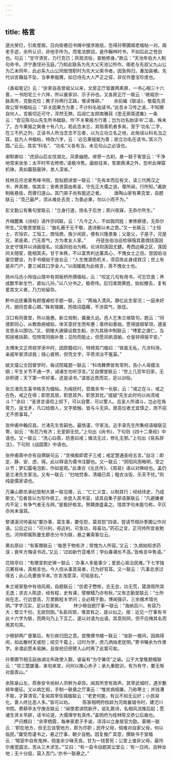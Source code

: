 ```yaml
---
---
---
```

title: 格言
---



道光癸巳，引疾里居。日向街巷旧书摊中搜求故纸，忽得孙寄圃阁老楹帖一对。阁老手迹，余所认识，非他手所为。而笔法腴润，是作翰林时书，不如后此之苍劲也。句云：“甘守清贫，力行克已；厌观流俗，奋勉修身。”款云：“天池年伯大人制句命书，济宁愚侄孙玉庭。”乃知此联系为先大父天池公所作。阁老与先叔父九山公为乙未同年，此必系九山公同居馆职时为先大父索书者。因急购归，重加装裱。先代训言藉兹不坠，当拳拳服膺，如日侍先大人严正之容，非仅作墨宝珍庋也。

《香祖笔记》云：“余家自高曾祖父以来，文房正厅皆置两素屏，一书心相三十六善，一书阳宅三十六祥，所以垂家训、示子孙也。又各房正厅一联云：‘继祖宗一脉真传，克勤克俭；教子孙两行正路，惟读惟耕。” 　　余前编《联话》，敬载先资政公常书楹帖云：“非关因果方为善；不计科名始读书。”此吾乡习传之语，不知撰自何人，言极切近可守，浑然无弊。后阅亡友顾南雅莼《思无邪斋遗集》一条云：“尝见陈句山先生所书楹联，作‘不关果报方行善；岂为功名始读书’二语，殊未了。古今果报之爽者十有八九，若此念未忘，其阻善机者多矣。至于‘功名’二字，在三不朽之列，正读书人所当念念不忘者，以为立功立名之地，此殆误以科名当之耳。兹为人书楹帖，特改六字，云：‘必忘果报能为善；欲立功名在读书。’其义乃圆。”云云。其实“科名”、“功名”义各有当，未见句山之必误也。

谢默卿曰：“虎邱山后女坟湖北，风景幽绝。岸旁一古刹，悬一联于客堂云：‘干净地常来坐坐；太平时早去修修。’语极冷隽。画舫往来，笙歌鼎沸之外，忽听此禅窟机锋，真如暮鼓晨钟，发人深省。”

桂林吕月沧掌秀峰书院，尝拟题讲堂一联云：“先有本而后有文，读三代两汉之书，养其根，俟其实；舍希贤莫由希圣，守先正大儒之说，尊所闻，行所知。”甫欲制板悬挂，而骤归道山。其门弟子尚有能述之者。 　　唐陶山家有果克堂，自题联云：“克己最严，须从难处去克；为善必果，勿以小而不为。”

彭文勤公有集句堂联云：“立身行道，扬名于后世；夙兴夜寐，无忝尔所生。”

齐梅麓集《诗经》语作宗祠联，云：“凡今之人，不如我同姓；聿修厥德，无忝尔所生。”又敬思堂联云：“曲礼蔽于无不敬，逸诗删以未之思。”又一长联云：“士恒士，农恒农，工恒工，商恒商，族少闲民，便有兴隆景象；父是父，子是子，兄是兄，弟是弟，门无乖气，方为孝友人家。” 　　丹徒张伯冶巡检骐偕其嘉偶钱莲因女史守璞并以诗画擅名。论画则伯冶为精，论诗则莲因尤健。粤西边瘠之区，莲因间关随宦，能相其夫。甘于末秩，不以富贵利达薰其心，不愧女士之目。尝因伯冶豪饮健谈，为手书楹帖于座右云：“人生惟酒色机关，须百炼此身成铁汉；世上有是非门户，要三缄其口学金人。”以闺媛能为此格言，真不愧女士也。

扬州马氏小玲珑山馆中有郑板桥所撰楹帖，云：“咬定几句有用书，可忘饮食；养成数竿新生竹，直似儿孙。”以八分书之，极奇伟。后归淮商黄姓，始拟撤去，复有爱其文义者，乃力劝留存。

黔中巡抚署斋有颜惺甫检手题一联，云：“两袖入清风，静忆此生宦况；一庭来好月，朗同吾辈心期。”殊有理趣，而措词蕴藉，不涉腐气，故佳。

汉口有同善堂，所以施惠。新立规制，冀垂久远。邑人乞朱兰坡联句，题云：“同德即同心，从教救病嘘枯，体天意好生而布惠；善终如善始，愿得提纲挈领，遵圣言思永以图功。”又，铜陵大通镇设救生船，亦为其局中制联云：“博爱之谓仁，当知拯难扶颠，恺恻常同施补救；见险而能止，但愿风帆浪舶，仓皇转得报平安。”

太傅朱文正师视学浙中时，因原籍绍兴，特榜其门楹曰：“铁面无私，凡涉科场，亲戚年家须谅我；镜心普照，但凭文字，平奇浓淡不冤渠。”

姚文僖公文田督学时，每试院辄题一联云：“科场舞弊皆有常刑，告小人毋撄法纲；平生关节不通一字，诫诸生勿听浮言。”又自撰堂联云：“世上几百年旧家，无非积德；天下第一件好事，还是读书。”语皆近质而实，足以训俗。

张兰渚先生喜书格言为楹帖。为闽抚时，尝属余书一长联，云：“戒之在斗，戒之在色，戒之在得；职思其居，职思其外，职思其忧。”或疑“先生此时何以尚须戒斗？”余曰：“圣贤言语彻上彻下，可以自警，可以警人。且圣人所谓斗，岂必在角膂力，逞戈矛，凡口给御人，文字抵触，皆与斗无异。居高位者尤宜慎之，庶不招尤不偾事耳。”

张仲甫中翰应昌，兰渚先生哲嗣也。最恪谨，守家法。近手录先生所集经语楹联见寄，如云：“有忍乃有济；无爱即无忧。”上句出《尚书》，下句则《四十二章经》中语也。又一联云：“洗心曰斋，防患曰戒；循法无过，修礼无邪。”上句出《易系辞注》，下句则《战国策》中语也。

张仲甫斋中亦有自撰联句云：“贪嗔痴即君子三戒；戒定慧通圣经五言。”自注：即定、静、安、虑、得。此以释语为儒书注脚也。又一联云：“阴阳风雨晦明，受之以节；梦幻露电泡影，作如是观。”此凑合《左氏传》、《周易》语以对佛经也。盖仍是兰渚先生家法。又有一联云：“扫地焚香，清福已具；粗衣淡饭，乐天不忧。”则纯是儒家语也。

万廉山郡丞承纪尝制大篆一联见赠，云：“仁仁义宜，以制其行；经经纬史，乃成斯文。”见者皆以为写作俱工。余尝入其书室，读其自集子部语篆联云：“凡避嫌者内不足；有争气者无与辨。”是极好格言。贺耦庚盛喜之。惜其字句未能匀称，平仄亦尚未谐耳。

黎湛溪河帅喜拈“要办事，莫生事，要任怨，莫敛怨”四语，尝请节相孙季圃公作对语。公应之曰：“可兴利，毋近利，可急功，毋喜功。”药石之言，正河帅所宜省勉也。河帅即属陈曼生郡丞分书为联，悬之署斋客位云。

黄右原曰：“有客赠联云：‘每思于物有济；常愧为人所容。’又云：‘久病始知求药误；衰年方悔读书迟。’又云：‘过如新竹芟难尽；学似春潮长不高。’皆格言中隽语。”

花晓亭曰：“有赠宣刺史瑛一联云：‘办事人多能事少；爱民心易治民难。’下七字独沉著有味，真格言也。今人但从事其易者，已为好官耳。又一联云：‘凡事总求过得去；此心先要放平来。’亦言浅意深，可铭座右。”

朱兰坡家塾中有培风阁，自题联云：“仿君子懋修，志无怠，功无荒，箴游观所其无逸；求古人陈迹，经有程，史有课，譬稼穑乃亦有秋。”又有志勤堂联云：“士所尚在志，行远登高，万里鹏程关学问；业必精于勤，博闻强识，三余蛾术惜光阴。”字字沉实，足以型家矣。 　　林少穆自题厅事一联云：“海纳百川，有容乃大；壁立千仞，无欲则刚。”名臣风矩，惟其有之，是以似之。按：近见一厅事有书此十六字为联，而两句乃上下互乙，遂以对语为出语。其意则同，但不应掩其名而用其句耳。

少穆卸两广督篆后，有引疾归田之意。尝豫撰书楼一联云：“坐卧一楼间，因病得闲，如此散材天或恕；结交千载上，过时为学，庶几炳烛老犹明。”寄书嘱余为作隶字。余谓此愿未易酬，且俟他日把臂入山时再了此案可矣。

孙寄圃节相玉庭由湖北布政使入觐，睿庙有“为守兼优”之谕。公于大堂敬题楹联云：“领三楚雄藩，来旬来宣，问何以推心赤子；承九重懿训，有为有守，要无惭对面青山。”

余陈臬山左，荐泰安令徐树人宗幹为卓异。闻其所至有政声。其宰武城时，遇岁歉频年缓征。又以病乞假，手制一联悬之厅事云：“惟贫病相兼，乃称寒士；并钱漕不取，才算清官。”复闻其宰任城楹联云：“老吏何能，有讼不如无讼好；小民易化，善人终比恶人多。”皆可以劝。 　　陈家相明府桂龄为河南襄城令时，建汜川书院。费耕亭太守庚吉联云：“闻使君讲院新开，说礼敦诗，名相风流推后起；愿诸生贤关早辟，读书论道，大儒理学有真传。”盖明府为桂林陈文恭公后裔也。 　　严问樵曰：“余宰栖霞，每奉家君子手谕，谆谆以立身居官为勖。蒙赐一联云：‘职在地方，但无忘该管地方，即为尽职；民呼父母，倘难对自家父母，何以临民。”庸受而谨书之，悬之厅事，朝夕自勉。因复推广其意，撰联书于堂楹云：‘暗室中自有鬼神，倘鉴余少昧天良，甘为一钱誓死；公堂上谁非父母，最怜尔难宽国法，苦从三木求生。’”又曰：“有一县令自题其讼堂云：‘有一日闲，且种汝地；无十分屈，莫入吾门。’亦书一联悬之。”